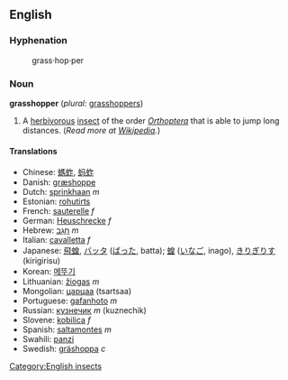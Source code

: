 ==English==

===Hyphenation===

:grass&middot;hop&middot;per

===Noun===

'''grasshopper''' (''plural:'' [[grasshoppers]])

# A [[herbivorous]] [[insect]] of the order ''[[Orthoptera]]'' that is able to jump long distances. (''Read more at [[w:Grasshopper|Wikipedia]].'')

====Translations====

*Chinese: [[螞蚱]], [[蚂蚱]]
*Danish: [[græshoppe]]
*Dutch: [[sprinkhaan]] ''m''
*Estonian: [[rohutirts]]
*French: [[sauterelle]] ''f''
*German: [[Heuschrecke]] ''f''
*Hebrew: [[חגב|חָגָב]] ''m''
*Italian: [[cavalletta]] ''f''
*Japanese: [[飛蝗]], [[バッタ]] ([[ばった]], batta); [[蝗]] ([[いなご]], inago), [[きりぎりす]] (kirigirisu)
*Korean: [[메뚜기]]
*Lithuanian: [[žiogas]] ''m''
*Mongolian: [[царцаа]] (tsartsaa)
*Portuguese: [[gafanhoto]] ''m''
*Russian: [[кузнечик]] ''m'' (kuznechik)
*Slovene: [[kobilica]] ''f''
*Spanish: [[saltamontes]] ''m''
*Swahili: [[panzi]]
*Swedish: [[gräshoppa]] ''c''

[[Category:English insects]]